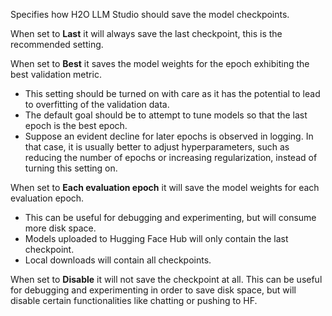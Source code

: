 Specifies how H2O LLM Studio should save the model checkpoints.

When set to **Last** it will always save the last checkpoint, this is the recommended setting.

When set to **Best** it saves the model weights for the epoch exhibiting the best validation metric.
- This setting should be turned on with care as it has the potential to lead to overfitting of the validation data. 
- The default goal should be to attempt to tune models so that the last epoch is the best epoch.  
- Suppose an evident decline for later epochs is observed in logging. In that case, it is usually better to adjust hyperparameters, such as reducing the number of epochs or increasing regularization, instead of turning this setting on.

When set to **Each evaluation epoch** it will save the model weights for each evaluation epoch. 
- This can be useful for debugging and experimenting, but will consume more disk space.
- Models uploaded to Hugging Face Hub will only contain the last checkpoint.
- Local downloads will contain all checkpoints.

When set to **Disable** it will not save the checkpoint at all. This can be useful for debugging and experimenting in order to save disk space, but will disable certain functionalities like chatting or pushing to HF.